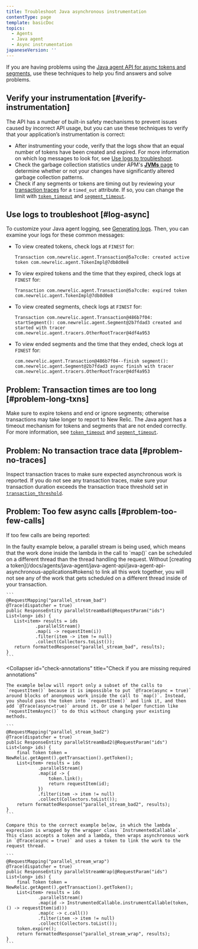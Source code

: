 ```yaml
---
title: Troubleshoot Java asynchronous instrumentation
contentType: page
template: basicDoc
topics:
  - Agents
  - Java agent
  - Async instrumentation
japaneseVersion: ''
---
```


If you are having problems using the [Java agent API for async tokens and segments](/docs/agents/java-agent/java-agent-api/java-agent-api-asynchronous-applications), use these techniques to help you find answers and solve problems.

## Verify your instrumentation [#verify-instrumentation]

The API has a number of built-in safety mechanisms to prevent issues caused by incorrect API usage, but you can use these techniques to verify that your application’s instrumentation is correct:

* After instrumenting your code, verify that the logs show that an equal number of tokens have been created and expired. For more information on which log messages to look for, see [Use logs to troubleshoot](#log-async).
* Check the garbage collection statistics under APM's [**JVMs** page](/docs/agents/java-agent/features/jvm-metrics-page) to determine whether or not your changes have significantly altered garbage collection patterns.
* Check if any segments or tokens are timing out by reviewing your [transaction traces](/docs/apm/transactions/transaction-traces/introduction-transaction-traces) for a `timed_out` attribute. If so, you can change the limit with [`token_timeout`](/docs/agents/java-agent/configuration/java-agent-configuration-config-file#cfg-token_timeout) and [`segment_timeout`](/docs/agents/java-agent/configuration/java-agent-configuration-config-file#cfg-segment_timeout).

## Use logs to troubleshoot [#log-async]

To customize your Java agent logging, see [Generating logs](/docs/agents/java-agent/troubleshooting/generating-logs-troubleshooting-java). Then, you can examine your logs for these common messages:

* To view created tokens, check logs at `FINEST` for:

  ```
  Transaction com.newrelic.agent.Transaction@5a7cc8e: created active token com.newrelic.agent.TokenImpl@7db8d0e8
  ```
* To view expired tokens and the time that they expired, check logs at `FINEST` for:

  ```
  Transaction com.newrelic.agent.Transaction@5a7cc8e: expired token com.newrelic.agent.TokenImpl@7db8d0e8
  ```
* To view created segments, check logs at `FINEST` for:

  ```
  Transaction com.newrelic.agent.Transaction@486b7f04: startSegment(): com.newrelic.agent.Segment@2b7fdad3 created and started with tracer com.newrelic.agent.tracers.OtherRootTracer@4df4a953
  ```
* To view ended segments and the time that they ended, check logs at `FINEST` for:

  ```
  com.newrelic.agent.Transaction@486b7f04--finish segment(): com.newrelic.agent.Segment@2b7fdad3 async finish with tracer com.newrelic.agent.tracers.OtherRootTracer@4df4a953
  ```

## Problem: Transaction times are too long [#problem-long-txns]

Make sure to expire tokens and end or ignore segments; otherwise transactions may take longer to report to New Relic. The Java agent has a timeout mechanism for tokens and segments that are not ended correctly. For more information, see [`token_timeout`](/docs/agents/java-agent/configuration/java-agent-configuration-config-file#cfg-token_timeout) and [`segment_timeout`](/docs/agents/java-agent/configuration/java-agent-configuration-config-file#cfg-segment_timeout).

## Problem: No transaction trace data [#problem-no-traces]

Inspect transaction traces to make sure expected asynchronous work is reported. If you do not see any transaction traces, make sure your transaction duration exceeds the transaction trace threshold set in [`transaction_threshold`](/docs/agents/java-agent/configuration/java-agent-configuration-config-file#tt-transaction_threshold).

## Problem: Too few async calls [#problem-too-few-calls]

If too few calls are being reported:

<CollapserGroup>
  <Collapser
    id="ensure-appropriate-link"
    title="Ensure that each activity you monitor is appropriately linked"
  >
    In the faulty example below, a parallel stream is being used, which means that the work done inside the lambda in the call to `map()` can be scheduled on a different thread than the thread handling the request. Without [creating a token](/docs/agents/java-agent/java-agent-api/java-agent-api-asynchronous-applications#tokens) to link all this work together, you will not see any of the work that gets scheduled on a different thread inside of your transaction.

    ```
    @RequestMapping("parallel_stream_bad")
    @Trace(dispatcher = true)
    public ResponseEntity parallelStreamBad(@RequestParam("ids") List<long> ids) {
       List<item> results = ids
               .parallelStream()
               .map(i -> requestItem(i))
               .filter(item -> item != null)
               .collect(Collectors.toList());
       return formattedResponse("parallel_stream_bad", results);  
    }
    ```
  </Collapser>

  <Collapser
    id="check-annotations"
    title="Check if you are missing required annotations"
  >
    The example below will report only a subset of the calls to `requestItem()` because it is impossible to put `@Trace(async = true)` around blocks of anonymous work inside the call to `map()`. Instead, you should pass the token into `requestItem()` and link it, and then add `@Trace(async=true)` around it. Or use a helper function like `requestItemAsync()` to do this without changing your existing methods.

    ```
    @RequestMapping("parallel_stream_bad2")
    @Trace(dispatcher = true)
    public ResponseEntity parallelStreamBad2(@RequestParam("ids") List<long> ids) {
        final Token token = NewRelic.getAgent().getTransaction().getToken();
        List<item> results = ids
                .parallelStream()
                .map(id -> {
                    token.link();
                    return requestItem(id);
                })
                .filter(item -> item != null)
                .collect(Collectors.toList());
        return formattedResponse("parallel_stream_bad2", results);
    }
    ```

    Compare this to the correct example below, in which the lambda expression is wrapped by the wrapper class `InstrumentedCallable`. This class accepts a token and a lambda, then wraps asynchronous work in `@Trace(async = true)` and uses a token to link the work to the request thread.

    ```
    @RequestMapping("parallel_stream_wrap")
    @Trace(dispatcher = true)
    public ResponseEntity parallelStreamWrap(@RequestParam("ids") List<long> ids) {
        final Token token = NewRelic.getAgent().getTransaction().getToken();
        List<item> results = ids
                .parallelStream()
                .map(id -> InstrumentedCallable.instrumentCallable(token, () -> requestItem(id)))
                .map(c -> c.call())
                .filter(item -> item != null)
                .collect(Collectors.toList());
        token.expire();
        return formattedResponse("parallel_stream_wrap", results);
    }
    ```
  </Collapser>
</CollapserGroup>
